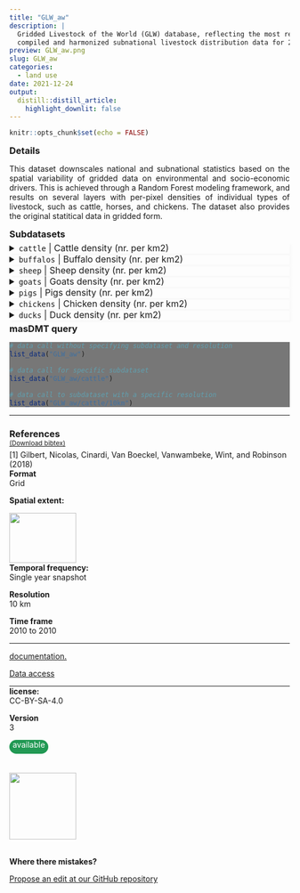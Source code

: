 ```yaml
---
title: "GLW_aw"
description: |
  Gridded Livestock of the World (GLW) database, reflecting the most recently 
  compiled and harmonized subnational livestock distribution data for 2010. 
preview: GLW_aw.png
slug: GLW_aw
categories:
  - land use
date: 2021-12-24
output:
  distill::distill_article:
    highlight_downlit: false
---
```

  
```r
knitr::opts_chunk$set(echo = FALSE)
```

<div style="width=80%;margin-top:0;margin-bottom:0;">
<h3 style="margin-top:5;margin-bottom:5;">Details</h3>
<p align="justify">
This dataset downscales national and subnational statistics based on the spatial variability of gridded data on environmental and socio-economic drivers. This is achieved through a Random Forest modeling framework, and results on several layers with per-pixel densities of individual types of livestock, such as cattle, horses, and chickens. The dataset also provides the original statitical data in gridded form.
</p>

<h3 style="margin-top:5;margin-bottom:5;">Subdatasets</h3>
<details style='cursor:pointer;border: none;box-shadow: 3px 3px 4px #f8f8f8;'>
<summary style="font-size: 16px;">`cattle` | Cattle density (nr. per km2)</summary>
|content|description|
|-------|-----------|
|value_range|0...n|
</details>
<details style='cursor:pointer;border: none;box-shadow: 3px 3px 4px #f8f8f8;'>
<summary style="font-size: 16px;">`buffalos` | Buffalo density (nr. per km2)</summary>
|content|description|
|-------|-----------|
|value_range|0...n|
</details>
<details style='cursor:pointer;border: none;box-shadow: 3px 3px 4px #f8f8f8;'>
<summary style="font-size: 16px;">`sheep` | Sheep density (nr. per km2)</summary>
|content|description|
|-------|-----------|
|value_range|0...n|
</details>
<details style='cursor:pointer;border: none;box-shadow: 3px 3px 4px #f8f8f8;'>
<summary style="font-size: 16px;">`goats` | Goats density (nr. per km2)</summary>
|content|description|
|-------|-----------|
|value_range|0...n|
</details>
<details style='cursor:pointer;border: none;box-shadow: 3px 3px 4px #f8f8f8;'>
<summary style="font-size: 16px;">`pigs` | Pigs density (nr. per km2)</summary>
|content|description|
|-------|-----------|
|value_range|0...n|
</details>
<details style='cursor:pointer;border: none;box-shadow: 3px 3px 4px #f8f8f8;'>
<summary style="font-size: 16px;">`chickens` | Chicken density (nr. per km2)</summary>
|content|description|
|-------|-----------|
|value_range|0...n|
</details>
<details style='cursor:pointer;border: none;box-shadow: 3px 3px 4px #f8f8f8;'>
<summary style="font-size: 16px;">`ducks` | Duck density (nr. per km2)</summary>
|content|description|
|-------|-----------|
|value_range|0...n|
</details>
<h3 style="margin-top:5;margin-bottom:5;">masDMT query</h3>
<div style="width=80%;margin-top:5;margin-bottom:5;background-color:#777777;">
```r
# data call without specifying subdataset and resolution
list_data("GLW_aw")

# data call for specific subdataset 
list_data("GLW_aw/cattle")

# data call to subdataset with a specific resolution
list_data("GLW_aw/cattle/10km")
```
</div>
<hr style="margin-top:0;margin-bottom:0;">
<h3 style="margin-bottom:0;">References</h3>
<p style='margin-top:0;margin-bottom:5;'><a href='https://github.com/macroecology-society/data-catalog/tree/main/_posts/GLW_aw/GLW_aw.bib download=GLW_aw/GLW_aw.bibtex'><small>(Download bibtex)</small></a></p>
[1] Gilbert, Nicolas, Cinardi, Van Boeckel, Vanwambeke, Wint, and Robinson (2018)
</div>

<aside>
<p style="margin-top:0;margin-bottom:0;">**Format**</p>
<p style="margin-top:0;">Grid</p>
<p style="margin-top:0;">**Spatial extent:**</p>
<img src="GLW_aw_extent.png" width=120, height=90>
<p style="margin-top:0;margin-bottom:0;">**Temporal frequency:**</p>
<p style="margin-top:0;">Single year snapshot</p>
<p style="margin-top:0;margin-bottom:0;">**Resolution**</p>
<p style="margin-top:0;">10 km</p>
<p style="margin-top:0;margin-bottom:0;">**Time frame**</p>
<p style="margin-top:0;">2010 to 2010</p>
<hr style="margin-top:0;margin-bottom:0;">
<p><p style='margin-top:0;margin-bottom:0;'><a style='margin:0;padding:0;' href='https://www.nature.com/articles/sdata2018227'>documentation.</a></p></p>
<p><p style='margin-top:0;margin-bottom:0;'><a style='margin:0;padding:0;' href='https://dataverse.harvard.edu/dataverse/gld'>Data access</a></p></p>
<hr style="margin-top:0;margin-bottom:0;">
<p style="margin-top:0;margin-bottom:0;">**license:**</p>
<p style="margin-top:0;">CC-BY-SA-4.0</p>
<p style="margin-top:0;margin-bottom:0;">**Version**</p>
<p style="margin-top:0;">3</p>
<p style="margin-top:0;margin-bottom:0;border-radius:15px;vertical-align:middle;text-align:center;background:#229954;color:#ffffff;height:25px;width:70px;">available</p>
<br>
<br>
<img src="https://raw.githubusercontent.com/macroecology-society/masDMT/master/docs/sidebar_credits.png" width="120;">
<br>
<br>
<p style="margin-bottom:0;padding:0;">**Where there  mistakes?**</p>
<p><a href='https://github.com/macroecology-society/data-catalog/tree/main/_posts/GLW_aw/GLW_aw.yml'>Propose an edit at our GitHub repository</a></p>
</aside>
